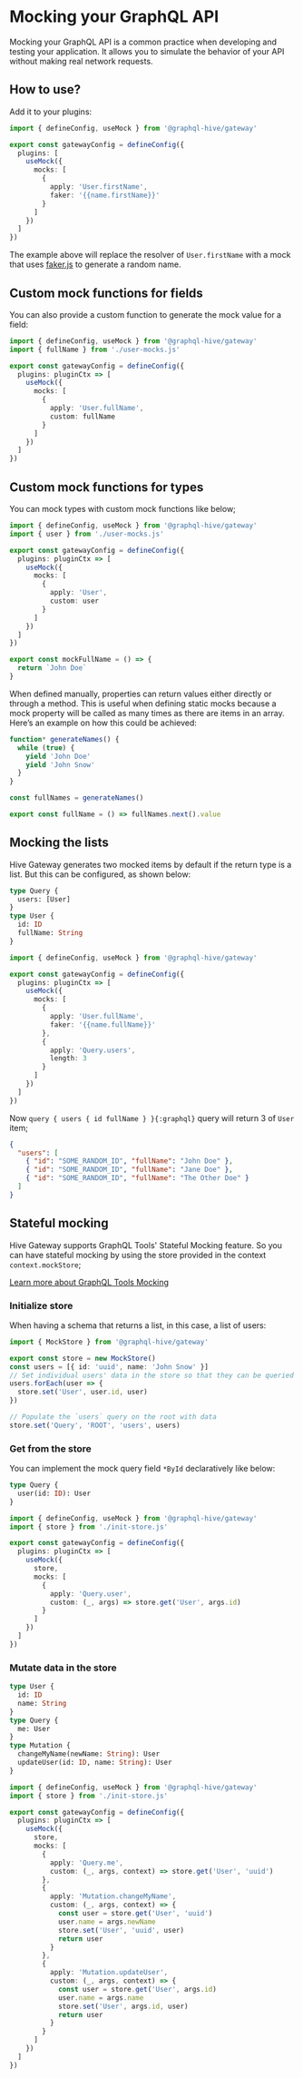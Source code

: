 
# Mocking your GraphQL API

Mocking your GraphQL API is a common practice when developing and testing your application. It
allows you to simulate the behavior of your API without making real network requests.

## How to use?

Add it to your plugins:

```ts filename="gateway.config.ts"
import { defineConfig, useMock } from '@graphql-hive/gateway'

export const gatewayConfig = defineConfig({
  plugins: [
    useMock({
      mocks: [
        {
          apply: 'User.firstName',
          faker: '{{name.firstName}}'
        }
      ]
    })
  ]
})
```

The example above will replace the resolver of `User.firstName` with a mock that uses
[faker.js](https://fakerjs.dev) to generate a random name.

## Custom mock functions for fields

You can also provide a custom function to generate the mock value for a field:

```ts filename="gateway.config.ts"
import { defineConfig, useMock } from '@graphql-hive/gateway'
import { fullName } from './user-mocks.js'

export const gatewayConfig = defineConfig({
  plugins: pluginCtx => [
    useMock({
      mocks: [
        {
          apply: 'User.fullName',
          custom: fullName
        }
      ]
    })
  ]
})
```

## Custom mock functions for types

You can mock types with custom mock functions like below;

```ts filename="gateway.config.ts"
import { defineConfig, useMock } from '@graphql-hive/gateway'
import { user } from './user-mocks.js'

export const gatewayConfig = defineConfig({
  plugins: pluginCtx => [
    useMock({
      mocks: [
        {
          apply: 'User',
          custom: user
        }
      ]
    })
  ]
})
```

```ts filename="user-mocks.ts"
export const mockFullName = () => {
  return `John Doe`
}
```

When defined manually, properties can return values either directly or through a method. This is
useful when defining static mocks because a mock property will be called as many times as there are
items in an array. Here’s an example on how this could be achieved:

```ts filename="user-mocks.ts"
function* generateNames() {
  while (true) {
    yield 'John Doe'
    yield 'John Snow'
  }
}

const fullNames = generateNames()

export const fullName = () => fullNames.next().value
```

## Mocking the lists

Hive Gateway generates two mocked items by default if the return type is a list. But this can be
configured, as shown below:

```graphql
type Query {
  users: [User]
}
type User {
  id: ID
  fullName: String
}
```

```ts filename="gateway.config.ts"
import { defineConfig, useMock } from '@graphql-hive/gateway'

export const gatewayConfig = defineConfig({
  plugins: pluginCtx => [
    useMock({
      mocks: [
        {
          apply: 'User.fullName',
          faker: '{{name.fullName}}'
        },
        {
          apply: 'Query.users',
          length: 3
        }
      ]
    })
  ]
})
```

Now `query { users { id fullName } }{:graphql}` query will return 3 of `User` item;

```json
{
  "users": [
    { "id": "SOME_RANDOM_ID", "fullName": "John Doe" },
    { "id": "SOME_RANDOM_ID", "fullName": "Jane Doe" },
    { "id": "SOME_RANDOM_ID", "fullName": "The Other Doe" }
  ]
}
```

## Stateful mocking

Hive Gateway supports GraphQL Tools' Stateful Mocking feature. So you can have stateful mocking by
using the store provided in the context `context.mockStore`;

<Callout>[Learn more about GraphQL Tools Mocking](https://graphql-tools.com/docs/mocking)</Callout>

### Initialize store

When having a schema that returns a list, in this case, a list of users:

```ts filename="init-store.ts"
import { MockStore } from '@graphql-hive/gateway'

export const store = new MockStore()
const users = [{ id: 'uuid', name: 'John Snow' }]
// Set individual users' data in the store so that they can be queried as individuals later on
users.forEach(user => {
  store.set('User', user.id, user)
})

// Populate the `users` query on the root with data
store.set('Query', 'ROOT', 'users', users)
```

### Get from the store

You can implement the mock query field `*ById` declaratively like below:

```graphql
type Query {
  user(id: ID): User
}
```

```ts filename="gateway.config.ts"
import { defineConfig, useMock } from '@graphql-hive/gateway'
import { store } from './init-store.js'

export const gatewayConfig = defineConfig({
  plugins: pluginCtx => [
    useMock({
      store,
      mocks: [
        {
          apply: 'Query.user',
          custom: (_, args) => store.get('User', args.id)
        }
      ]
    })
  ]
})
```

### Mutate data in the store

```graphql
type User {
  id: ID
  name: String
}
type Query {
  me: User
}
type Mutation {
  changeMyName(newName: String): User
  updateUser(id: ID, name: String): User
}
```

```ts filename="gateway.config.ts"
import { defineConfig, useMock } from '@graphql-hive/gateway'
import { store } from './init-store.js'

export const gatewayConfig = defineConfig({
  plugins: pluginCtx => [
    useMock({
      store,
      mocks: [
        {
          apply: 'Query.me',
          custom: (_, args, context) => store.get('User', 'uuid')
        },
        {
          apply: 'Mutation.changeMyName',
          custom: (_, args, context) => {
            const user = store.get('User', 'uuid')
            user.name = args.newName
            store.set('User', 'uuid', user)
            return user
          }
        },
        {
          apply: 'Mutation.updateUser',
          custom: (_, args, context) => {
            const user = store.get('User', args.id)
            user.name = args.name
            store.set('User', args.id, user)
            return user
          }
        }
      ]
    })
  ]
})
```
